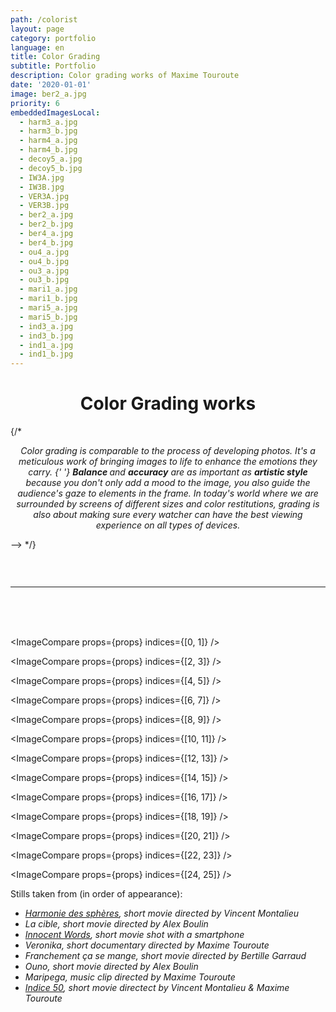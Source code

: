 ```yaml
---
path: /colorist
layout: page
category: portfolio
language: en
title: Color Grading
subtitle: Portfolio
description: Color grading works of Maxime Touroute
date: '2020-01-01'
image: ber2_a.jpg
priority: 6
embeddedImagesLocal:
  - harm3_a.jpg
  - harm3_b.jpg
  - harm4_a.jpg
  - harm4_b.jpg
  - decoy5_a.jpg
  - decoy5_b.jpg
  - IW3A.jpg
  - IW3B.jpg
  - VER3A.jpg
  - VER3B.jpg
  - ber2_a.jpg
  - ber2_b.jpg
  - ber4_a.jpg
  - ber4_b.jpg
  - ou4_a.jpg
  - ou4_b.jpg
  - ou3_a.jpg
  - ou3_b.jpg
  - mari1_a.jpg
  - mari1_b.jpg
  - mari5_a.jpg
  - mari5_b.jpg
  - ind3_a.jpg
  - ind3_b.jpg
  - ind1_a.jpg
  - ind1_b.jpg
---
```


<div style="margin-bottom:2em">
<h1 style="text-align: center">Color Grading works</h1>

{/* <p style="text-align: center"><em>Color grading is comparable to the process of developing photos.
It's a meticulous work of bringing images to life to enhance the emotions they carry.
{' '} <strong>Balance </strong> and <strong>accuracy</strong> are as important as <strong>artistic style</strong> because you don't only add a mood to the image, you also guide the audience's gaze to elements in the frame. In today's world where we are surrounded by screens of different sizes and color restitutions, grading is also about making sure every watcher can have the best viewing experience on all types of devices.</em></p> -->
*/}

<br/>
</div>
<hr/>
<br/>
<br/>
<br/>

<ImageCompare props={props} indices={[0, 1]} />

<ImageCompare props={props} indices={[2, 3]} />

<ImageCompare props={props} indices={[4, 5]} />

<ImageCompare props={props} indices={[6, 7]} />

<ImageCompare props={props} indices={[8, 9]} />

<ImageCompare props={props} indices={[10, 11]} />

<ImageCompare props={props} indices={[12, 13]} />

<ImageCompare props={props} indices={[14, 15]} />

<ImageCompare props={props} indices={[16, 17]} />

<ImageCompare props={props} indices={[18, 19]} />

<ImageCompare props={props} indices={[20, 21]} />

<ImageCompare props={props} indices={[22, 23]} />

<ImageCompare props={props} indices={[24, 25]} />

Stills taken from (in order of appearance):

- _[Harmonie des sphères](/harmoniedesspheres#content), short movie directed by Vincent Montalieu_
- _La cible, short movie directed by Alex Boulin_
- _[Innocent Words](/innocentWords#content), short movie shot with a smartphone_
- _Veronika, short documentary directed by Maxime Touroute_
- _Franchement ça se mange, short movie directed by Bertille Garraud_
- _Ouno, short movie directed by Alex Boulin_
- _Maripega, music clip directed by Maxime Touroute_
- _[Indice 50](/indice50#content), short movie directect by Vincent Montalieu & Maxime Touroute_

